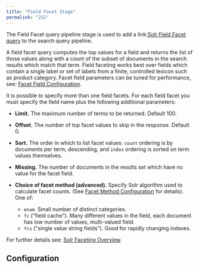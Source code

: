 ```yaml
---
title: "Field Facet Stage"
permalink: "252"
---
```


The Field Facet query pipeline stage is used to add a
link:[Solr Field Facet query](https://cwiki.apache.org/confluence/display/solr/Faceting#Faceting-Field-ValueFacetingParameters)
to the search query pipeline.

A field facet query computes the top values for a field and returns the list of those values along with a count of the subset
of documents in the search results which match that term.
Field faceting works best over fields which contain a single label or set of labels from a finite, controlled lexicon
such as product category.
Facet field parameters can be tuned for performance, see:
[Facet Field Configuration](https://cwiki.apache.org/confluence/display/solr/Faceting#Faceting-Field-ValueFacetingParameters).

It is possible to specify more than one field facets.
For each field facet you must specify the field name plus the following additional parameters:

* **Limit.** The maximum number of terms to be returned. Default 100.
* **Offset.** The number of top facet values to skip in the response. Default 0.
* **Sort.** The order in which to list facet values: `count` ordering is by documents per term, descending, and `index` ordering is sorted on term values themselves.
* **Missing.** The number of documents in the results set which have no value for the facet field.
* **Choice of facet method (advanced).** Specify Solr algorithm used to calculate facet counts.
  (See [Facet Method Configuration](https://cwiki.apache.org/confluence/display/solr/Faceting#Faceting-Thefacet.methodParameter) for details).
  One of:

  + `enum`. Small number of distinct categories.
  + `fc` ("field cache"). Many different values in the field, each document has low number of values, multi-valued field.
  + `fcs` ("single value string fields"). Good for rapidly changing indexes.

For further details see: [Solr Faceting Overview](https://lucene.apache.org/solr/guide/faceting.html).

## Configuration


<SchemaParamFields schema={schema}/>
